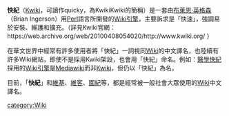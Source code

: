 '''快紀'''（[[Kwiki|Kwiki]]，可讀作quicky，為KwikiKwiki的簡稱）是一套由[[布萊恩·英格森|布萊恩·英格森]]（Brian Ingerson）用[[Perl|Perl]]語言所開發的[[Wiki引擎|Wiki引擎]]，主要訴求是「快速」，強調易於安裝、維護和擴充。（詳見Kwiki官網：https://web.archive.org/web/20100408054020/http://www.kwiki.org/ ）

在華文世界中經常有許多使用者將「快紀」一詞視同[[Wiki|Wiki]]的中文譯名，也陸續有許多Wiki網站，即使不是採用Kwiki架設，也會用「快紀」命名。例如：[https://web.archive.org/web/20050515060142/http://medicine.zh-tw.org/ 醫學快紀]採用的[[Wiki引擎|Wiki引擎]]是[[Mediawiki|Mediawiki]]而非[[Kwiki|Kwiki]]，但仍以「快紀」為名。

目前，「'''快紀'''」和[[維基|維基]]、[[維客|維客]]、[[圍紀|圍紀]]等，都是經常被一般社會大眾使用的[[Wiki|Wiki]]中文譯名。

[[category:Wiki|category:Wiki]]
{{compu-stub}}